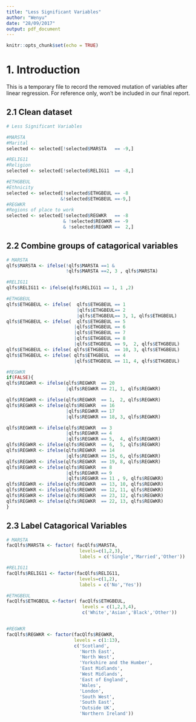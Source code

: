```yaml
---
title: "Less Significant Variables"
author: "Wenyu"
date: "28/09/2017"
output: pdf_document
---
```


```r
knitr::opts_chunk$set(echo = TRUE)
```
# 1. Introduction

This is a temporary file to record the removed mutation of variables after linear regression. For reference only, won't be included in our final report.  

## 2.1 Clean dataset

```r
# Less Significant Variables

#MARSTA
#Marital
selected <- selected[!selected$MARSTA   == -9,] 

#RELIG11
#Religion
selected <- selected[!selected$RELIG11  == -8,] 

#ETHGBEUL
#Ethnicity 
selected <- selected[!selected$ETHGBEUL == -8 
                    &!selected$ETHGBEUL ==-9,] 
#REGWKR
#Regions of place to work
selected <- selected[!selected$REGWKR   == -8 
                     & !selected$REGWKR == -9 
                     & !selected$REGWKR ==  2,]
```


## 2.2 Combine groups of catagorical variables
```r

# MARSTA
qlfs$MARSTA <- ifelse(!qlfs$MARSTA ==1 & 
                      !qlfs$MARSTA ==2, 3 , qlfs$MARSTA)

#RELIG11
qlfs$RELIG11 <- ifelse(qlfs$RELIG11 == 1, 1 ,2)

#ETHGBEUL
qlfs$ETHGBEUL <- ifelse(  qlfs$ETHGBEUL == 1 
                          |qlfs$ETHGBEUL== 2 
                          |qlfs$ETHGBEUL== 3, 1, qlfs$ETHGBEUL)
qlfs$ETHGBEUL <- ifelse(  qlfs$ETHGBEUL == 5 
                         |qlfs$ETHGBEUL == 6
                         |qlfs$ETHGBEUL == 7
                         |qlfs$ETHGBEUL == 8
                         |qlfs$ETHGBEUL == 9,  2, qlfs$ETHGBEUL)
qlfs$ETHGBEUL <- ifelse( qlfs$ETHGBEUL  == 10, 3, qlfs$ETHGBEUL)
qlfs$ETHGBEUL <- ifelse( qlfs$ETHGBEUL  == 4
                         |qlfs$ETHGBEUL == 11, 4, qlfs$ETHGBEUL)

#REGWKR
if(FALSE){
qlfs$REGWKR <- ifelse(qlfs$REGWKR  == 20
                      |qlfs$REGWKR == 21, 1, qlfs$REGWKR)

qlfs$REGWKR <- ifelse(qlfs$REGWKR  == 1,  2, qlfs$REGWKR)
qlfs$REGWKR <- ifelse(qlfs$REGWKR  == 16
                      |qlfs$REGWKR == 17
                      |qlfs$REGWKR == 18, 3, qlfs$REGWKR)

qlfs$REGWKR <- ifelse(qlfs$REGWKR  == 3
                      |qlfs$REGWKR == 4
                      |qlfs$REGWKR == 5,  4, qlfs$REGWKR)
qlfs$REGWKR <- ifelse(qlfs$REGWKR  == 6,  5, qlfs$REGWKR)
qlfs$REGWKR <- ifelse(qlfs$REGWKR  == 14
                      |qlfs$REGWKR == 15, 6, qlfs$REGWKR)
qlfs$REGWKR <- ifelse(qlfs$REGWKR  == 19, 8, qlfs$REGWKR)
qlfs$REGWKR <- ifelse(qlfs$REGWKR  == 8
                      |qlfs$REGWKR == 9
                      |qlfs$REGWKR == 11 , 9, qlfs$REGWKR)
qlfs$REGWKR <- ifelse(qlfs$REGWKR  == 13, 10, qlfs$REGWKR)
qlfs$REGWKR <- ifelse(qlfs$REGWKR  == 12, 11, qlfs$REGWKR)
qlfs$REGWKR <- ifelse(qlfs$REGWKR  == 23, 12, qlfs$REGWKR)
qlfs$REGWKR <- ifelse(qlfs$REGWKR  == 22, 13, qlfs$REGWKR)
}
```

## 2.3 Label Catagorical Variables
```r
# MARSTA
facQlfs$MARSTA <- factor( facQlfs$MARSTA, 
                           levels=c(1,2,3),
                           labels = c('Single','Married','Other'))

#RELIG11
facQlfs$RELIG11 <- factor(facQlfs$RELIG11, 
                           levels=c(1,2),
                           labels = c('No','Yes'))

#ETHGBEUL
facQlfs$ETHGBEUL <-factor( facQlfs$ETHGBEUL, 
                            levels = c(1,2,3,4),
                            c('White','Asian','Black','Other')) 


#REGWKR
facQlfs$REGWKR <- factor(facQlfs$REGWKR,
                         levels = c(1:13),
                         c('Scotland',
                           'North East',
                           'North West',
                           'Yorkshire and the Humber',
                           'East Midlands',
                           'West Midlands',
                           'East of England',
                           'Wales',
                           'London',
                           'South West',
                           'South East',
                           'Outside UK',
                           'Northern Ireland'))

```

